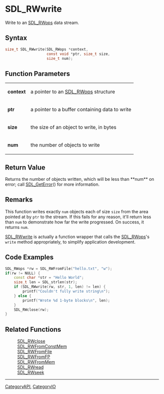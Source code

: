 = SDL_RWwrite =

Write to an [[SDL_RWops]] data stream.

== Syntax ==

<syntaxhighlight lang='c'>
size_t SDL_RWwrite(SDL_RWops *context,
                   const void *ptr, size_t size,
                   size_t num);
</syntaxhighlight>

== Function Parameters ==

{|
|'''context'''
|a pointer to an [[SDL_RWops]] structure
|-
|'''ptr'''
|a pointer to a buffer containing data to write
|-
|'''size'''
|the size of an object to write, in bytes
|-
|'''num'''
|the number of objects to write
|}

== Return Value ==

Returns the number of objects written, which will be less than **num** on
error; call [[SDL_GetError]]() for more information.

== Remarks ==

This function writes exactly <code>num</code> objects each of size
<code>size</code> from the area pointed at by <code>ptr</code> to the
stream. If this fails for any reason, it'll return less than
<code>num</code> to demonstrate how far the write progressed. On success,
it returns <code>num</code>.

[[SDL_RWwrite]] is actually a function wrapper that calls the
[[SDL_RWops]]'s <code>write</code> method appropriately, to simplify
application development.

== Code Examples ==

<syntaxhighlight lang='c++'>
SDL_RWops *rw = SDL_RWFromFile("hello.txt", "w");
if(rw != NULL) {
    const char *str = "Hello World";
    size_t len = SDL_strlen(str);
    if (SDL_RWwrite(rw, str, 1, len) != len) {
        printf("Couldn't fully write string\n");
    } else {
        printf("Wrote %d 1-byte blocks\n", len);
    }
    SDL_RWclose(rw);
}
</syntaxhighlight>

== Related Functions ==

:[[SDL_RWclose]]
:[[SDL_RWFromConstMem]]
:[[SDL_RWFromFile]]
:[[SDL_RWFromFP]]
:[[SDL_RWFromMem]]
:[[SDL_RWread]]
:[[SDL_RWseek]]

----
[[CategoryAPI]], [[CategoryIO]]


